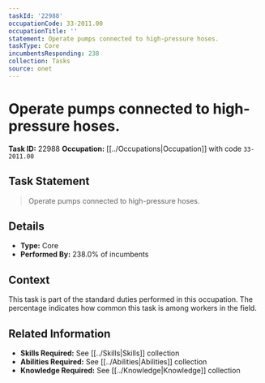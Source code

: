 ```yaml
---
taskId: '22988'
occupationCode: 33-2011.00
occupationTitle: ''
statement: Operate pumps connected to high-pressure hoses.
taskType: Core
incumbentsResponding: 238
collection: Tasks
source: onet
---
```

# Operate pumps connected to high-pressure hoses.

**Task ID:** 22988
**Occupation:** [[../Occupations|Occupation]] with code `33-2011.00`

## Task Statement

> Operate pumps connected to high-pressure hoses.

## Details

- **Type:** Core
- **Performed By:** 238.0% of incumbents

## Context

This task is part of the standard duties performed in this occupation. The percentage indicates how common this task is among workers in the field.

## Related Information

- **Skills Required:** See [[../Skills|Skills]] collection
- **Abilities Required:** See [[../Abilities|Abilities]] collection
- **Knowledge Required:** See [[../Knowledge|Knowledge]] collection

